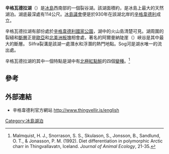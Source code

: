 {{Infobox lake
 |name =辛格瓦德拉湖
 |image = Thingvallavatn.jpg
 |caption = 湖畔的岩石裂縫
 |image_bathymetry = 
 |caption_bathymetry = 
 |location = [[辛格韋德利|辛格韋德利]]國家公園
 |coords = {{coord|64|11|N|21|09|W|region:IS_type:waterbody|display=inline,title}}
 |type = 
 |inflow = 
 |outflow = Sog河
 |catchment = 
 |basin_countries = 冰島
 |length = 
 |width = 
 |area = {{convert|84|km2}}<ref name="Vísindavefur">http://visindavefur.hi.is/svar.php?id=4236{{is}}</ref>
 |depth = {{convert|34|m}}<ref name="Vísindavefur"/>
 |max-depth = {{convert|114|m}}<ref name="Vísindavefur"/>
 |volume = {{convert|2.856|km3}}<ref name="Vísindavefur"/>
 |residence_time =  11個月<ref>http://www.vedur.is/um-vi/saga/molar/nr/2021{{is}}</ref>
 |shore = 
 |elevation = 
 |islands = Sandey
 |cities = 
}}

'''辛格瓦德拉湖'''（{{lang-is|Þingvallavatn}}）是[[冰島|冰島]]西南部的一個裂谷湖。該湖面積約{{convert|84|km²}}，是冰島上最大的天然湖泊。湖底最深處有114公尺。[[冰島議會|冰島議會]]便是於930年在該湖北岸的[[辛格韋德利|辛格韋德利]]成立。

辛格瓦德拉湖有部份處於[[辛格韋德利國家公園|辛格韋德利國家公園]]，湖中的火山島清楚可見。湖周圍的裂縫和[[斷層|斷層]]正是[[歐亞大陸板塊|歐亞]]和[[北美洲板塊|北美洲板塊]]相會處，著名的阿爾曼納陡崖（{{lang-is|Almannagjá}}）峽谷是其中最大的斷層。 Silfra裂溝是該湖一處潛水和浮潛的熱門地點。Sog河是湖水唯一的流出處。

辛格瓦德拉湖的其中一個特點是湖中有[[北極紅點鮭|北極紅點鮭]]的四個[[多態性_(生物學)|變種]]。<ref>Malmquist, H. J., Snorrason, S. S., Skulason, S., Jonsson, B., Sandlund, O. T., & Jonasson, P. M. (1992). Diet differentiation in polymorphic Arctic charr in Thingvallavatn, Iceland. ''Journal of Animal Ecology'', 21-35.{{en}}</ref>

==參考==
<references/>

==外部連結==
*辛格韋德利官方網站 http://www.thingvellir.is/english{{en}} {{Wayback|url=http://www.thingvellir.is/english |date=20160131163927 }}

{{冰島地理小作品}}
[[Category:冰島湖泊|Category:冰島湖泊]]